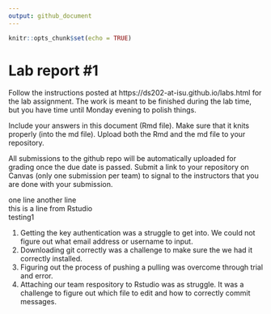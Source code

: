 ```yaml
---
output: github_document
---
```


<!-- README.md is generated from README.Rmd. Please edit the README.Rmd file -->


```r
knitr::opts_chunk$set(echo = TRUE)
```

# Lab report #1

Follow the instructions posted at https://ds202-at-isu.github.io/labs.html for the lab assignment. The work is meant to be finished during the lab time, but you have time until Monday evening to polish things.

Include your answers in this document (Rmd file). Make sure that it knits properly (into the md file). Upload both the Rmd and the md file to your repository.  

All submissions to the github repo will be automatically uploaded for grading once the due date is passed.
Submit a link to your repository on Canvas (only one submission per team) to signal to the instructors that you are done with your submission.

one line another line  
this is a line from Rstudio  
testing1  

1. Getting the key authentication was a struggle to get into. We could not figure out what email address or username to input.   
2. Downloading git correctly was a challenge to make sure the we had it correctly installed.  
3. Figuring out the process of pushing a pulling was overcome through trial and error.   
4. Attaching our team respository to Rstudio was as struggle. It was a challenge to figure out which file to edit and how to correctly commit messages.  
